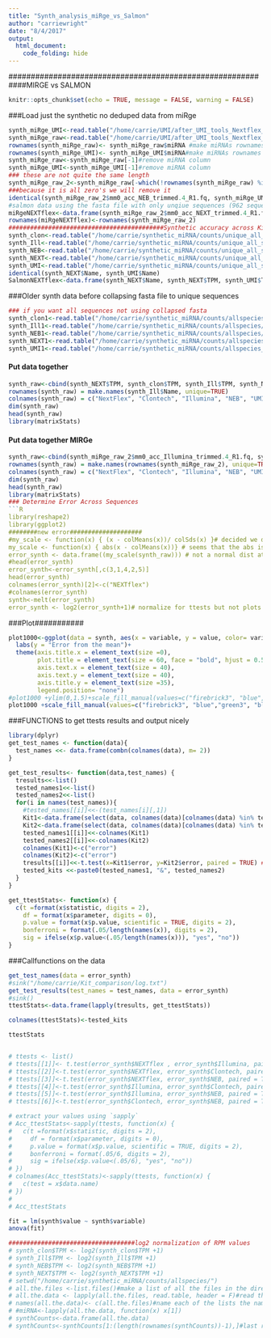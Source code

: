 ```yaml
---
title: "Synth_analysis_miRge_vs_Salmon"
author: "carriewright"
date: "8/4/2017"
output:
  html_document:
    code_folding: hide
---
```

############################################################MIRGE vs SALMON
```r
knitr::opts_chunk$set(echo = TRUE, message = FALSE, warning = FALSE)
```

###Load just the synthetic no deduped data from miRge
```r
synth_miRge_UMI<-read.table("/home/carrie/UMI/after_UMI_tools_Nextflex_kitcomparison/Synthetic_accuracy/4kits_sample4_3originalsNEXTdeduped/miRge.1491774983/miR.RPM.csv", header = T, sep = ",")### This is the RPM data output from miRge
synth_miRge_raw<-read.table("/home/carrie/UMI/after_UMI_tools_Nextflex_kitcomparison/Synthetic_accuracy/4kits_sample4_allOriginals/miRge.1491829384/miR.RPM.csv", header = T, sep = ",")### This is the RPM data output from miRge
rownames(synth_miRge_raw)<- synth_miRge_raw$miRNA #make miRNAs rownames
rownames(synth_miRge_UMI)<- synth_miRge_UMI$miRNA#make miRNAs rownames
synth_miRge_raw<-synth_miRge_raw[-1]#remove miRNA column
synth_miRge_UMI<-synth_miRge_UMI[-1]#remove miRNA column
### these are not quite the same length
synth_miRge_raw_2<-synth_miRge_raw[-which(!rownames(synth_miRge_raw) %in% rownames(synth_miRge_UMI)),]##this row is not in the UMI data
###because it is all zero's we will remove it
identical(synth_miRge_raw_2$mm0_acc_NEB_trimmed.4_R1.fq, synth_miRge_UMI$mm0_acc_NEB_trimmed.4_R1.fq)
#salmon data using the fasta file with only unqiue sequences (962 sequences - for some reason not 963)
miRgeNEXTflex<-data.frame(synth_miRge_raw_2$mm0_acc_NEXT_trimmed.4_R1.fq, synth_miRge_UMI$dedupped_acc_4_bam2fastq.fq)
rownames(miRgeNEXTflex)<-rownames(synth_miRge_raw_2)
###########################################Synthetic accuracy across Kits################################################################
synth_clon<-read.table("/home/carrie/synthetic_miRNA/counts/unique_all_species/Clontech.txt", header =TRUE)#settings: single read Forward no GC correction
synth_Ill<-read.table("/home/carrie/synthetic_miRNA/counts/unique_all_species/Illumina.txt", header =TRUE)#settings: single read Forward no GC correction
synth_NEB<-read.table("/home/carrie/synthetic_miRNA/counts/unique_all_species/NEB.txt", header =TRUE)#settings: single read Forward no GC correction
synth_NEXT<-read.table("/home/carrie/synthetic_miRNA/counts/unique_all_species/NEXT.txt", header =TRUE)#settings: single read Forward no GC correction
synth_UMI<-read.table("/home/carrie/synthetic_miRNA/counts/unique_all_species/UMI_tools_NEXT.txt", header =TRUE)#settings: single read Forward no GC correction
identical(synth_NEXT$Name, synth_UMI$Name)
SalmonNEXTflex<-data.frame(synth_NEXT$Name, synth_NEXT$TPM, synth_UMI$TPM)

```

###Older synth data before collapsing fasta file to unique sequences
```r
### if you want all sequences not using collapsed fasta
synth_clon1<-read.table("/home/carrie/synthetic_miRNA/counts/allspecies/Clontech.txt", header =TRUE)#settings: single read Forward no GC correction
synth_Ill1<-read.table("/home/carrie/synthetic_miRNA/counts/allspecies/Illumina.txt", header =TRUE)#settings: single read Forward no GC correction
synth_NEB1<-read.table("/home/carrie/synthetic_miRNA/counts/allspecies/NEB.txt", header =TRUE)#settings: single read Forward no GC correction
synth_NEXT1<-read.table("/home/carrie/synthetic_miRNA/counts/allspecies/NEXT.txt", header =TRUE)#settings: single read Forward no GC correction
synth_UMI1<-read.table("/home/carrie/synthetic_miRNA/counts/allspecies_UMI/UMI_tools_NEXT.txt", header =TRUE)#settings: single read Forward no GC correction
```

#### Put data together
```R
synth_raw<-cbind(synth_NEXT$TPM, synth_clon$TPM, synth_Ill$TPM, synth_NEB$TPM, synth_UMI$TPM)
rownames(synth_raw) = make.names(synth_Ill$Name, unique=TRUE)
colnames(synth_raw) = c("NextFlex", "Clontech", "Illumina", "NEB", "UMI")
dim(synth_raw)
head(synth_raw)
library(matrixStats)
```
#### Put data together MIRGe
```R
synth_raw<-cbind(synth_miRge_raw_2$mm0_acc_Illumina_trimmed.4_R1.fq, synth_miRge_raw_2$mm0_acc_NEXT_trimmed.4_R1.fq, synth_miRge_raw_2$mm0_acc_NEB_trimmed.4_R1.fq, synth_miRge_raw_2$mm0_acc_Clontech_acc_trimmed.4_R1.fq, synth_miRge_UMI$dedupped_acc_4_bam2fastq.fq)
rownames(synth_raw) = make.names(rownames(synth_miRge_raw_2), unique=TRUE)
colnames(synth_raw) = c("NextFlex", "Clontech", "Illumina", "NEB", "UMI")
dim(synth_raw)
head(synth_raw)
library(matrixStats)
### Determine Error Across Sequences
```R
library(reshape2)
library(ggplot2)
########new error####################
#my_scale <- function(x) { (x - colMeans(x))/ colSds(x) }# decided we didn't want to obscure any differences by scaling... instead scale after obtaining differences form the mean #### This might be what we were doing differently with the within batch effect analsyis for UMI
my_scale <- function(x) { abs(x - colMeans(x))} # seems that the abs is critical for finding differences...
error_synth <- data.frame((my_scale(synth_raw))) # not a normal dist at this point... but will normalize for ttests
#head(error_synth)
error_synth<-error_synth[,c(3,1,4,2,5)]
head(error_synth)
colnames(error_synth)[2]<-c("NEXTflex")
#colnames(error_synth)
synth<-melt(error_synth)
error_synth <- log2(error_synth+1)# normalize for ttests but not plots
```
###Plot###########
```r
plot1000<-ggplot(data = synth, aes(x = variable, y = value, color= variable))+geom_boxplot(aes(fill = variable, alpha =.7))
  labs(y = "Error from the mean")+
  theme(axis.title.x = element_text(size =0), 
        plot.title = element_text(size = 60, face = "bold", hjust = 0.5), 
        axis.text.x = element_text(size = 40),
        axis.text.y = element_text(size = 40), 
        axis.title.y = element_text(size =35),
        legend.position= "none") 
#plot1000 +ylim(0,1.5)+scale_fill_manual(values=c("firebrick3", "blue","green3", "black", "yellow"))+ scale_color_manual(values=rep("black", 5))
plot1000 +scale_fill_manual(values=c("firebrick3", "blue","green3", "black", "yellow"))+ scale_color_manual(values=rep("black", 5))
```

###FUNCTIONS to get ttests results and output nicely
```r
library(dplyr)
get_test_names <- function(data){
  test_names <<- data.frame(combn(colnames(data), m= 2))
}

get_test_results<- function(data,test_names) {
  tresults<<-list()
  tested_names1<<-list()
  tested_names2<<-list()
  for(i in names(test_names)){
    #tested_names[[i]]<<-(test_names[i][,1])
    Kit1<-data.frame(select(data, colnames(data)[colnames(data) %in% test_names[i][1,]]))
    Kit2<-data.frame(select(data, colnames(data)[colnames(data) %in% test_names[i][2,]]))
    tested_names1[[i]]<<-colnames(Kit1)
    tested_names2[[i]]<<-colnames(Kit2)
    colnames(Kit1)<-c("error")
    colnames(Kit2)<-c("error")
    tresults[[i]]<<-t.test(x=Kit1$error, y=Kit2$error, paired = TRUE) ### may have messed things up adding paired = TRUE previously had more ))
    tested_kits <<-paste0(tested_names1, "&", tested_names2)
  }
}

get_ttestStats<- function(x) {
  c(t =format(x$statistic, digits = 2),
    df = format(x$parameter, digits = 0),
    p.value = format(x$p.value, scientific = TRUE, digits = 2),
    bonferroni = format(.05/length(names(x)), digits = 2),
    sig = ifelse(x$p.value<(.05/length(names(x))), "yes", "no"))
}
```


###Callfunctions on the data
```r
get_test_names(data = error_synth)
#sink("/home/carrie/Kit_comparison/log.txt")
get_test_results(test_names = test_names, data = error_synth)
#sink()
ttestStats<-data.frame(lapply(tresults, get_ttestStats))

colnames(ttestStats)<-tested_kits

ttestStats


# ttests <- list()
# ttests[[1]]<- t.test(error_synth$NEXTflex , error_synth$Illumina, paired = TRUE)
# ttests[[2]]<-t.test(error_synth$NEXTflex, error_synth$Clontech, paired = TRUE)
# ttests[[3]]<-t.test(error_synth$NEXTflex, error_synth$NEB, paired = TRUE)
# ttests[[4]]<-t.test(error_synth$Illumina, error_synth$Clontech, paired = TRUE)
# ttests[[5]]<-t.test(error_synth$Illumina, error_synth$NEB, paired = TRUE)
# ttests[[6]]<-t.test(error_synth$Clontech, error_synth$NEB, paired = TRUE)

# extract your values using `sapply`
# Acc_ttestStats<-sapply(ttests, function(x) {
#   c(t =format(x$statistic, digits = 2),
#     df = format(x$parameter, digits = 0),
#     p.value = format(x$p.value, scientific = TRUE, digits = 2),
#     bonferroni = format(.05/6, digits = 2),
#     sig = ifelse(x$p.value<(.05/6), "yes", "no"))
# })
# colnames(Acc_ttestStats)<-sapply(ttests, function(x) {
#   c(test = x$data.name)
# })
# 
# Acc_ttestStats

fit = lm(synth$value ~ synth$variable)
anova(fit)

###################################log2 normalization of RPM values
# synth_clon$TPM <- log2(synth_clon$TPM +1)
# synth_Ill$TPM <- log2(synth_Ill$TPM +1)
# synth_NEB$TPM <- log2(synth_NEB$TPM +1)
# synth_NEXT$TPM <- log2(synth_NEXT$TPM +1)
# setwd("/home/carrie/synthetic_miRNA/counts/allspecies/")
# all.the.files <-list.files()#make a list of all the files in the directory
# all.the.data <- lapply(all.the.files, read.table, header = F)#read the data from each file into a list of list
# names(all.the.data)<- c(all.the.files)#name each of the lists the name of the file
# #miRNA<-lapply(all.the.data, function(x) x[1])
# synthCounts<-data.frame(all.the.data)
# synthCounts<-synthCounts[1:(length(rownames(synthCounts))-1),]#last row needs to be removed
```
